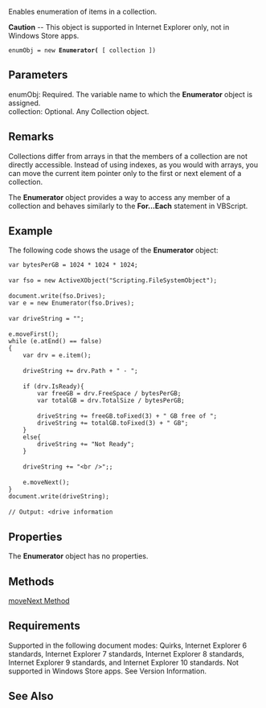 Enables enumeration of items in a collection.

'''Caution''' -- This object is supported in Internet Explorer only, not in Windows Store apps.

 enumObj = new '''Enumerator(''' [ collection ])

==Parameters==
; enumObj: Required. The variable name to which the '''Enumerator''' object is assigned.
; collection: Optional. Any Collection object.

==Remarks==
Collections differ from arrays in that the members of a collection are not directly accessible. Instead of using indexes, as you would with arrays, you can move the current item pointer only to the first or next element of a collection.

The '''Enumerator''' object provides a way to access any member of a collection and behaves similarly to the '''For...Each''' statement in VBScript.


==Example==
The following code shows the usage of the '''Enumerator''' object:

 var bytesPerGB = 1024 * 1024 * 1024;
 
 var fso = new ActiveXObject("Scripting.FileSystemObject");
 
 document.write(fso.Drives);
 var e = new Enumerator(fso.Drives);
 
 var driveString = "";
 
 e.moveFirst();
 while (e.atEnd() == false)
 {
     var drv = e.item();
 
     driveString += drv.Path + " - ";
 
     if (drv.IsReady){
         var freeGB = drv.FreeSpace / bytesPerGB;
         var totalGB = drv.TotalSize / bytesPerGB;
 
         driveString += freeGB.toFixed(3) + " GB free of ";
         driveString += totalGB.toFixed(3) + " GB";
     }
     else{
         driveString += "Not Ready";
     }
 
     driveString += "&lt;br /&gt;";;
 
     e.moveNext();
 }
 document.write(driveString);
 
 // Output: &lt;drive information

==Properties==
The '''Enumerator''' object has no properties.


==Methods==
[[Objects/Enumerator/atEnd Method|moveNext Method]]


==Requirements==
Supported in the following document modes: Quirks, Internet Explorer 6 standards, Internet Explorer 7 standards, Internet Explorer 8 standards, Internet Explorer 9 standards, and Internet Explorer 10 standards. Not supported in Windows Store apps. See Version Information.


==See Also==

              
